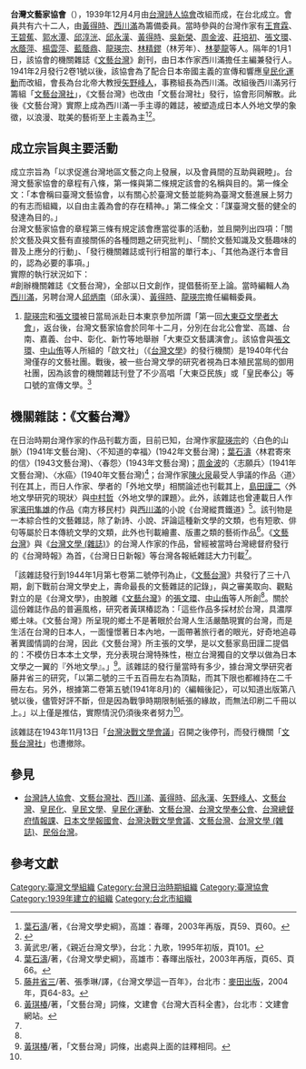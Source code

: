 {{About|1939年由黃得時、西川滿於台北創立，1940年－1941年2月發行刊物《文藝台灣》的文學社團|1934年由張深切等人於台中發起，1934年－1936年發行刊物《台灣文藝》的文學社團|臺灣文藝聯盟|1933年廖漢臣等人於台北成立，1934、35年分別發行一期《先發部隊》及一期《第一線》的文學社團|臺灣文藝協會}}
'''台灣文藝家協會'''（{{lang-nan-poj|Tâi-oân Bûn-gē-ka Hia̍p-hōe}}），1939年12月4月由[[台灣詩人協會|台灣詩人協會]]改組而成，在台北成立。會員共有六十二人，由[[黃得時|黃得時]]、[[西川滿|西川滿]]為籌備委員。當時參與的台灣作家有[[王育霖|王育霖]]、[[王碧蕉|王碧蕉]]、[[郭水潭|郭水潭]]、[[邱淳洸|邱淳洸]]、[[邱永漢|邱永漢]]、[[黃得時|黃得時]]、[[吳新榮|吳新榮]]、[[周金波|周金波]]、[[莊培初|莊培初]]、[[張文環|張文環]]、[[水蔭萍|水蔭萍]]、[[楊雲萍|楊雲萍]]、[[藍蔭鼎|藍蔭鼎]]、[[龍瑛宗|龍瑛宗]]、[[林芳年|林精鏐]]（林芳年）、[[林夢龍|林夢龍]]等人。隔年的1月1日，該協會的機關雜誌《[[#機關雜誌：《文藝台灣》|文藝台灣]]》創刊，由日本作家西川滿擔任主編兼發行人。1941年2月發行2卷1號以後，該協會為了配合日本帝國主義的宣傳和響應[[皇民化運動|皇民化運動]]而改組，會長為台北帝大教授[[矢野峰人|矢野峰人]]，事務組長為西川滿。改組後西川滿另行籌組「[[文藝台灣社|文藝台灣社]]」，《文藝台灣》也改由「文藝台灣社」發行，協會形同解散。此後《文藝台灣》實際上成為西川滿一手主導的雜誌，被塑造成日本人外地文學的象徵，以浪漫、耽美的藝術至上主義為主<ref>[[葉石濤|葉石濤]]/著，《台灣文學史綱》，高雄：春暉，2003年再版，頁59、頁60。</ref><ref>{{cite web|url=http://dhtlj.nmtl.gov.tw/opencms/journal/Journal019/|title=文藝臺灣|work=臺灣文學期刊史資料庫|access-date=2013-10-31|archive-date=2021-01-17|archive-url=https://web.archive.org/web/20210117094259/http://dhtlj.nmtl.gov.tw/opencms/journal/Journal019/|dead-url=no}}</ref>。

==成立宗旨與主要活動==
成立宗旨為「以求促進台灣地區文藝之向上發展，以及會員間的互助與親睦」。台灣文藝家協會的章程有八條，第一條與第二條規定該會的名稱與目的。第一條全文：「本會稱曰臺灣文藝協會，以有關心於臺灣文藝並能夠為臺灣文藝進展上努力的有志而組織，以自由主義為會的存在精神。」第二條全文：「謀臺灣文藝的健全的發達為目的。」<br />
台灣文藝家協會的章程第三條有規定該會應當從事的活動，並且開列出四項：「關於文藝及與文藝有直接關係的各種問題之研究批判」、「關於文藝知識及文藝趣味的普及上應分的行動」、「發行機關雜誌或刊行相當的單行本」、「其他為遂行本會目的，認為必要的事項。」<br />
實際的執行狀況如下：<br />
#創辦機關雜誌《文藝台灣》，全部以日文創作，提倡藝術至上論。當時編輯人為[[西川滿|西川滿]]，另聘台灣人[[邱永漢|邱炳南]]（邱永漢）、[[黃得時|黃得時]]、[[龍瑛宗|龍瑛宗]]擔任編輯委員。
#[[龍瑛宗|龍瑛宗]]和[[張文環|張文環]]被日當局派赴日本東京參加所謂「第一回[[大東亞文學者大會|大東亞文學者大會]]」，返台後，台灣文藝家協會於同年十二月，分別在台北公會堂、高雄、台南、嘉義、台中、彰化、新竹等地舉辦「大東亞文藝講演會」。該協會與[[張文環|張文環]]、[[中山侑|中山侑]]等人所組的「啟文社」（《[[台灣文學_(雜誌)|台灣文學]]》的發行機關）是1940年代台灣僅存的文藝社團。戰後，被一些台灣文學的研究者視為日本殖民當局的御用社團，因為該會的機關雜誌刊登了不少高唱「大東亞民族」或「皇民奉公」等口號的宣傳文學。<ref>黃武忠/著，《親近台灣文學》，台北：九歌，1995年初版，頁101。</ref>

==機關雜誌：《文藝台灣》==
在日治時期台灣作家的作品刊載方面，目前已知，台灣作家[[龍瑛宗|龍瑛宗]]的〈白色的山脈〉(1941年文藝台灣)、〈不知道的幸福〉(1942年文藝台灣)；[[葉石濤|葉石濤]]〈林君寄來的信〉(1943文藝台灣)、〈春怨〉(1943年文藝台灣)；[[周金波|周金波]]的〈志願兵〉(1941年文藝台灣)、〈水癌〉(1940年文藝台灣)<ref>[[葉石濤|葉石濤]]/著，《台灣文學史綱》，高雄市：春暉出版社，2003年再版，頁65、頁66。</ref>；台灣作家[[陳火泉|陳火泉]]最受人爭議的作品〈道〉刊在其上，而日人作家、學者的「外地文學」相關論述也刊載其上，[[島田謹二|島田謹二]]〈外地文學研究的現狀〉與[[中村哲|中村哲]]〈外地文學的課題〉。此外，該雜誌也曾連載日人作家[[濱田隼雄|濱田隼雄]]的作品《南方移民村》與[[西川滿|西川滿]]的小說《台灣縱貫鐵道》<ref name="multiple">[[藤井省三|藤井省三]]/著、張季琳/譯，《台灣文學這一百年》，台北市：[[城邦文化|麥田出版]]，2004年，頁64-83。</ref>。該刊物是一本綜合性的文藝雜誌，除了新詩、小說、評論這種新文學的文類，也有短歌、俳句等屬於日本傳統文學的文類，此外也刊載繪畫、版畫之類的藝術作品<ref>[[黃琪椿|黃琪椿]]/著，「文藝台灣」詞條，文建會《台灣大百科全書》，台北市：文建會網站。</ref>。《[[文藝台灣|文藝台灣]]》與《[[台灣文學_(雜誌)|台灣文學 (雜誌)]]》的台灣人作家的作品，曾經被當時台灣總督府發行的《台灣時報》為首，《台灣日日新報》等台灣各報紙雜誌大力刊載<ref name="multiple" />。

「該雜誌發行到1944年1月第七卷第二號停刊為止，《[[文藝台灣|文藝台灣]]》共發行了三十八期，創下戰前台灣文學史上，壽命最長的文藝雜誌的記錄」，與之審美取向、觀點對立的是《台灣文學》，由脫離《[[文藝台灣|文藝台灣]]》的[[張文環|張文環]]、[[中山侑|中山侑]]等人所創<ref name="multiple" />。關於這份雜誌作品的普遍風格，研究者黃琪椿認為：「這些作品多採材於台灣，具濃厚鄉土味。《文藝台灣》所呈現的鄉土不是著眼於台灣人生活嚴酷現實的台灣，而是生活在台灣的日本人，一面憧憬著日本內地，一面帶著旅行者的眼光，好奇地追尋著異國情調的台灣，因此《文藝台灣》所主張的文學，是以文藝家島田謹二提倡的：不模仿日本本土文學，充分表現台灣特殊性，樹立台灣獨自的文學以做為日本文學之一翼的『外地文學』。」<ref>[[黃琪椿|黃琪椿]]/著，「文藝台灣」詞條，出處與上面的註釋相同。</ref>。該雜誌的發行量當時有多少，據台灣文學研究者藤井省三的研究，「以第二號的三千五百冊左右為頂點，而其下限也都維持在二千冊左右。另外，根據第二卷第五號(1941年8月)的〈編輯後記〉，可以知道出版第八號以後，儘管好評不斷，但是因為戰爭時期限制紙張的緣故，而無法印刷二千冊以上。」以上僅是推估，實際情況仍須後來者努力<ref name="multiple" />。

該雜誌在1943年11月13日「[[台灣決戰文學會議|台灣決戰文學會議]]」召開之後停刊，而發行機關「[[文藝台灣社|文藝台灣社]]」也遭撤除。

== 參見 ==
* [[台灣詩人協會|台灣詩人協會]]、[[文藝台灣社|文藝台灣社]]、[[西川滿|西川滿]]、[[黃得時|黃得時]]、[[邱永漢|邱永漢]]、[[矢野峰人|矢野峰人]]、[[文藝台灣|文藝台灣]]、[[皇民化|皇民化]]、[[皇民文學|皇民文學]]、[[皇民化運動|皇民化運動]]、[[文藝台灣|文藝台灣]]、[[台灣文學奉公會|台灣文學奉公會]]、[[台灣總督府情報課|台灣總督府情報課]]、[[日本文學報國會|日本文學報國會]]、[[台灣決戰文學會議|台灣決戰文學會議]]、[[文藝台灣|文藝台灣]]、[[台灣文學_(雜誌)|台灣文學 (雜誌)]]、[[民俗台灣|民俗台灣]]。

== 參考文獻 ==
{{reflist}}

[[Category:臺灣文學組織|Category:臺灣文學組織]]
[[Category:台灣日治時期組織|Category:台灣日治時期組織]]
[[Category:臺灣協會|Category:臺灣協會]]
[[Category:1939年建立的組織|Category:1939年建立的組織]]
[[Category:台北市組織|Category:台北市組織]]